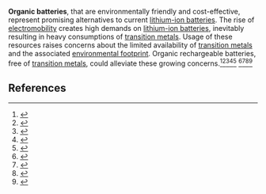 {{AfC submission|t|||u=KorneliaStoiber||demo=}}<!-- Important, do not remove this line before article has been created. -->
{{Drafts moved from mainspace|date=October 2024}}
<!-- -->
'''Organic batteries''', that are environmentally friendly and cost-effective, represent promising alternatives to current [[lithium-ion batteries]]. The rise of [[electromobility]] creates high demands on [[lithium-ion batteries]], inevitably resulting in heavy consumptions of [[transition metals]]. Usage of these resources raises concerns about the limited availability of [[transition metals]] and the associated [[environmental footprint]]. Organic rechargeable batteries, free of [[transition metals]], could alleviate these growing concerns.<ref>{{Cite web
|title=Organic batteries for a greener rechargeable world
|url=https://nature.com/articles/s41578-022-00478-1
|access-date=2024-10-10
|website=Springer Nature Limited
|language=en
|url-status=live}}</ref><ref>{{Cite web
|title=Prize-winning technology for large-scale energy storage
|url=https://liu.se/en/news-item/prisbelont-teknik-for-storskalig-energilagring
|access-date=2024-10-10
|website=Linköping University
|language=en
|url-status=live}}</ref><ref>{{Cite web
|title=Organic Batteries
|url=https://chemistry-europe.onlinelibrary.wiley.com/doi/toc/10.1002/(ISSN)2566-6223.organic-batteries
|access-date=2024-10-10
|website=John Wiley & Sons, Inc
|language=en
|url-status=live}}</ref><ref>{{Cite web
|title=Electrolytes in Organic Batteries
|url=https://pubs.acs.org/doi/10.1021/acs.chemrev.2c00374
|access-date=2024-10-10
|website=American Chemical Society
|language=en
|url-status=live}}</ref><ref>{{Cite web
|title=Organic active materials in rechargeable batteries: Recent advances and prospects
|url=https://sciencedirect.com/science/article/abs/pii/S2405829723004245
|access-date=2024-10-10
|website=Elsevier B.V.
|language=en
|url-status=live}}</ref> <ref>{{Cite web
|title=Organic Cathodes, a Path toward Future Sustainable Batteries: Mirage or Realistic Future?
|url=https://ncbi.nlm.nih.gov/pmc/articles/PMC10870817
|access-date=2024-10-10
|website=National Library of Medicine
|language=en
|url-status=live}}</ref><ref>{{Cite web
|title=+Emerging organic electrode materials for sustainable batteries
|url=https://nature.com/articles/s41427-024-00557-5
|access-date=2024-10-10
|website=Springer Nature Limited
|language=en
|url-status=live}}</ref><ref>{{Cite web
|title=Organic Battery Materials
|url=https://pubs.acs.org/doi/10.1021/acsaem.4c02049
|access-date=2024-10-10
|website=American Chemical Society
|language=en
|url-status=live}}</ref><ref>{{Cite web
|title=Organic Batteries
|url=https://eseia.eu/wp-content/uploads/2021/10/6th_business_seminar-Prof_Nishide.pdf
|access-date=2024-10-10
|website=eseia – European Sustainable Energy Innovation Alliance
|language=en
|url-status=live}}</ref>

==References==
{{reflist}}
